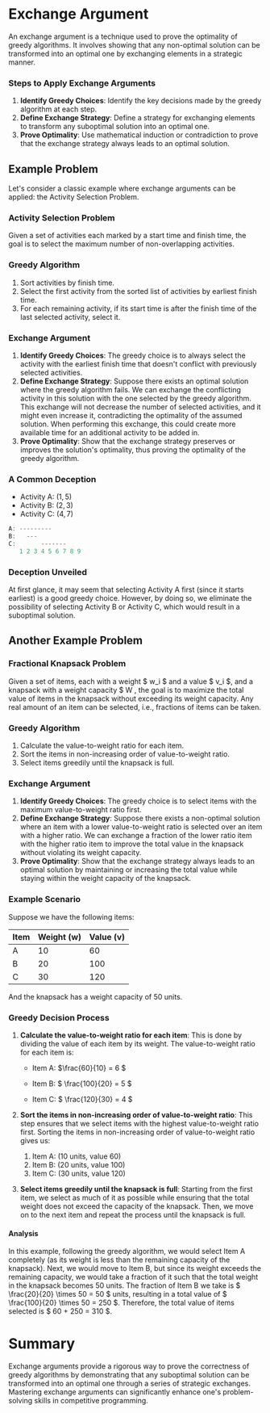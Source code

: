 # Exchange Argument
An exchange argument is a technique used to prove the optimality of greedy algorithms. It involves showing that any non-optimal solution can be transformed into an optimal one by exchanging elements in a strategic manner.

### Steps to Apply Exchange Arguments
1. **Identify Greedy Choices**: Identify the key decisions made by the greedy algorithm at each step.
2. **Define Exchange Strategy**: Define a strategy for exchanging elements to transform any suboptimal solution into an optimal one.
3. **Prove Optimality**: Use mathematical induction or contradiction to prove that the exchange strategy always leads to an optimal solution.

## Example Problem
Let's consider a classic example where exchange arguments can be applied: the Activity Selection Problem.

### Activity Selection Problem
Given a set of activities each marked by a start time and finish time, the goal is to select the maximum number of non-overlapping activities.

### Greedy Algorithm
1. Sort activities by finish time.
2. Select the first activity from the sorted list of activities by earliest finish time.
3. For each remaining activity, if its start time is after the finish time of the last selected activity, select it.

### Exchange Argument
1. **Identify Greedy Choices**: The greedy choice is to always select the activity with the earliest finish time that doesn't conflict with previously selected activities.
2. **Define Exchange Strategy**: Suppose there exists an optimal solution where the greedy algorithm fails. We can exchange the conflicting activity in this solution with the one selected by the greedy algorithm. This exchange will not decrease the number of selected activities, and it might even increase it, contradicting the optimality of the assumed solution. When performing this exchange, this could create more available time for an additional activity to be added in.
3. **Prove Optimality**: Show that the exchange strategy preserves or improves the solution's optimality, thus proving the optimality of the greedy algorithm.

### A Common Deception
- Activity A: $(1, 5)$
- Activity B: $(2, 3)$
- Activity C: $(4, 7)$

```c++
A: ---------
B:   ---
C:       -------
   1 2 3 4 5 6 7 8 9
```

### Deception Unveiled
At first glance, it may seem that selecting Activity A first (since it starts earliest) is a good greedy choice. However, by doing so, we eliminate the possibility of selecting Activity B or Activity C, which would result in a suboptimal solution.

## Another Example Problem

### Fractional Knapsack Problem
Given a set of items, each with a weight $ w_i $ and a value $ v_i $, and a knapsack with a weight capacity $ W , the goal is to maximize the total value of items in the knapsack without exceeding its weight capacity. Any real amount of an item can be selected, i.e., fractions of items can be taken.

### Greedy Algorithm
1. Calculate the value-to-weight ratio for each item.
2. Sort the items in non-increasing order of value-to-weight ratio.
3. Select items greedily until the knapsack is full.

### Exchange Argument
1. **Identify Greedy Choices**: The greedy choice is to select items with the maximum value-to-weight ratio first.
2. **Define Exchange Strategy**: Suppose there exists a non-optimal solution where an item with a lower value-to-weight ratio is selected over an item with a higher ratio. We can exchange a fraction of the lower ratio item with the higher ratio item to improve the total value in the knapsack without violating its weight capacity.
3. **Prove Optimality**: Show that the exchange strategy always leads to an optimal solution by maintaining or increasing the total value while staying within the weight capacity of the knapsack.

### Example Scenario
Suppose we have the following items:

| Item | Weight (w) | Value (v) |
|------|------------|-----------|
| A    | 10         | 60        |
| B    | 20         | 100       |
| C    | 30         | 120       |

And the knapsack has a weight capacity of 50 units.

### Greedy Decision Process
1. **Calculate the value-to-weight ratio for each item**: This is done by dividing the value of each item by its weight. The value-to-weight ratio for each item is:

   - Item A: $\frac{60}{10} = 6 $

   - Item B: $ \frac{100}{20} = 5 $

   - Item C: $ \frac{120}{30} = 4 $

2. **Sort the items in non-increasing order of value-to-weight ratio**: This step ensures that we select items with the highest value-to-weight ratio first. Sorting the items in non-increasing order of value-to-weight ratio gives us:

   1. Item A: ($10$ units, value $60$)
   2. Item B: ($20$ units, value $100$)
   3. Item C: ($30$ units, value $120$)

3. **Select items greedily until the knapsack is full**: Starting from the first item, we select as much of it as possible while ensuring that the total weight does not exceed the capacity of the knapsack. Then, we move on to the next item and repeat the process until the knapsack is full.

#### Analysis
In this example, following the greedy algorithm, we would select Item A completely (as its weight is less than the remaining capacity of the knapsack). Next, we would move to Item B, but since its weight exceeds the remaining capacity, we would take a fraction of it such that the total weight in the knapsack becomes $50$ units. The fraction of Item B we take is $ \frac{20}{20} \times 50 = 50 $ units, resulting in a total value of $ \frac{100}{20} \times 50 = 250 $. Therefore, the total value of items selected is $ 60 + 250 = 310 $.

# Summary
Exchange arguments provide a rigorous way to prove the correctness of greedy algorithms by demonstrating that any suboptimal solution can be transformed into an optimal one through a series of strategic exchanges. Mastering exchange arguments can significantly enhance one's problem-solving skills in competitive programming.
